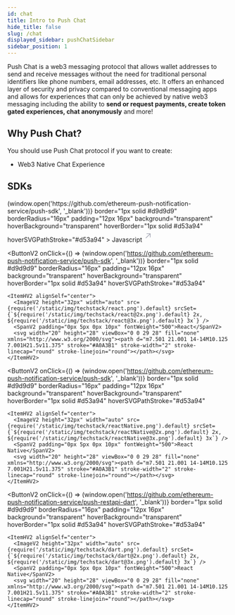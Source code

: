```yaml
---
id: chat
title: Intro to Push Chat
hide_title: false
slug: /chat
displayed_sidebar: pushChatSidebar
sidebar_position: 1
---
```


<head>
  <title>Push Chat Introduction | Push Documentation</title>
</head>


Push Chat is a web3 messaging protocol that allows wallet addresses to send and receive messages without the need for traditional personal identifiers like phone numbers, email addresses, etc. It offers an enhanced layer of security and privacy compared to conventional messaging apps and allows for experiences that can only be achieved by native web3 messaging including the ability to <b>send or request payments, create token gated experiences, chat anonymously</b> and more! 

## Why Push Chat?

You should use Push Chat protocol if you want to create:
- Web3 Native Chat Experience

## SDKs
<ItemHV2 alignItems="center" gap="26px" justifyContent="flex-start">
  <ButtonV2 
    onClick={() => (window.open('https://github.com/ethereum-push-notification-service/push-sdk', '_blank'))} 
    border="1px solid #d9d9d9" 
    borderRadius="16px" 
    padding="12px 16px"
    background="transparent"
    hoverBackground="transparent"
    hoverBorder="1px solid #d53a94"
    hoverSVGPathStroke="#d53a94"
  >
    <ItemHV2 alignSelf="center">
      <ImageV2 height="32px" width="auto" src={require('/static/img/techstack/javascript.png').default} srcSet={`${require('/static/img/techstack/javascript@2x.png').default} 2x, ${require('/static/img/techstack/javascript@3x.png').default} 3x`} />
      <SpanV2 padding="0px 5px 0px 10px" fontWeight="500">Javascript</SpanV2>
      <svg width="20" height="28" viewBox="0 0 29 28" fill="none" xmlns="http://www.w3.org/2000/svg"><path d="m7.501 21.001 14-14M10.125 7.001H21.5v11.375" stroke="#A0A3B1" stroke-width="2" stroke-linecap="round" stroke-linejoin="round"></path></svg>
    </ItemHV2>
  </ButtonV2>

  <ButtonV2 
    onClick={() => (window.open('https://github.com/ethereum-push-notification-service/push-sdk', '_blank'))} 
    border="1px solid #d9d9d9" 
    borderRadius="16px" 
    padding="12px 16px"
    background="transparent"
    hoverBackground="transparent"
    hoverBorder="1px solid #d53a94"
    hoverSVGPathStroke="#d53a94"
  >
    <ItemHV2 alignSelf="center">
      <ImageV2 height="32px" width="auto" src={require('/static/img/techstack/react.png').default} srcSet={`${require('/static/img/techstack/react@2x.png').default} 2x, ${require('/static/img/techstack/react@3x.png').default} 3x`} />
      <SpanV2 padding="0px 5px 0px 10px" fontWeight="500">React</SpanV2>
      <svg width="20" height="28" viewBox="0 0 29 28" fill="none" xmlns="http://www.w3.org/2000/svg"><path d="m7.501 21.001 14-14M10.125 7.001H21.5v11.375" stroke="#A0A3B1" stroke-width="2" stroke-linecap="round" stroke-linejoin="round"></path></svg>
    </ItemHV2>
  </ButtonV2>

  <ButtonV2 
    onClick={() => (window.open('https://github.com/ethereum-push-notification-service/push-sdk', '_blank'))} 
    border="1px solid #d9d9d9" 
    borderRadius="16px" 
    padding="12px 16px"
    background="transparent"
    hoverBackground="transparent"
    hoverBorder="1px solid #d53a94"
    hoverSVGPathStroke="#d53a94"
  >
    <ItemHV2 alignSelf="center">
      <ImageV2 height="32px" width="auto" src={require('/static/img/techstack/reactNative.png').default} srcSet={`${require('/static/img/techstack/reactNative@2x.png').default} 2x, ${require('/static/img/techstack/reactNative@3x.png').default} 3x`} />
      <SpanV2 padding="0px 5px 0px 10px" fontWeight="500">React Native</SpanV2>
      <svg width="20" height="28" viewBox="0 0 29 28" fill="none" xmlns="http://www.w3.org/2000/svg"><path d="m7.501 21.001 14-14M10.125 7.001H21.5v11.375" stroke="#A0A3B1" stroke-width="2" stroke-linecap="round" stroke-linejoin="round"></path></svg>
    </ItemHV2>
  </ButtonV2>

  <ButtonV2 
    onClick={() => (window.open('https://github.com/ethereum-push-notification-service/push-restapi-dart', '_blank'))} 
    border="1px solid #d9d9d9" 
    borderRadius="16px" 
    padding="12px 16px"
    background="transparent"
    hoverBackground="transparent"
    hoverBorder="1px solid #d53a94"
    hoverSVGPathStroke="#d53a94"
  >
    <ItemHV2 alignSelf="center">
      <ImageV2 height="32px" width="auto" src={require('/static/img/techstack/dart.png').default} srcSet={`${require('/static/img/techstack/dart@2x.png').default} 2x, ${require('/static/img/techstack/dart@3x.png').default} 3x`} />
      <SpanV2 padding="0px 5px 0px 10px" fontWeight="500">React Native</SpanV2>
      <svg width="20" height="28" viewBox="0 0 29 28" fill="none" xmlns="http://www.w3.org/2000/svg"><path d="m7.501 21.001 14-14M10.125 7.001H21.5v11.375" stroke="#A0A3B1" stroke-width="2" stroke-linecap="round" stroke-linejoin="round"></path></svg>
    </ItemHV2>
  </ButtonV2>
</ItemHV2>